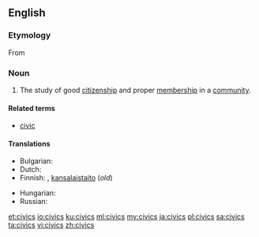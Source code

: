==English==

===Etymology===
From {{etyl|la|en}} {{term|civicus||lang=la|having to do with citizens or a town or city}}

===Noun===
{{en-noun|-|civics}}

# The study of good [[citizenship]] and proper [[membership]] in a [[community]].

====Related terms====
* [[civic]]

====Translations====
{{trans-top|the study of good citizenship and proper membership in a community}}
* Bulgarian: {{t|bg|гражданско право|n}}
* Dutch: {{t|nl|maatschappijleer|f}}
* Finnish: {{t|fi|yhteiskuntaoppi}}, [[kansalaistaito]] (''old'')
{{trans-mid}}
* Hungarian: {{t|hu|állampolgári ismeretek}}
* Russian: {{t|ru|граждановедение|n|tr=graždanovédenije|sc=Cyrl}}
{{trans-bottom}}

[[et:civics]]
[[io:civics]]
[[ku:civics]]
[[ml:civics]]
[[my:civics]]
[[ja:civics]]
[[pl:civics]]
[[sa:civics]]
[[ta:civics]]
[[vi:civics]]
[[zh:civics]]